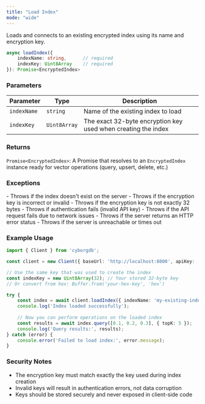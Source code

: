 ```yaml
---
title: "Load Index"
mode: "wide"
---
```


Loads and connects to an existing encrypted index using its name and encryption key.

```typescript
async loadIndex({
    indexName: string,      // required
    indexKey: Uint8Array    // required
}): Promise<EncryptedIndex>
```

### Parameters

| Parameter | Type | Description |
|-----------|------|-------------|
| `indexName` | `string` | Name of the existing index to load |
| `indexKey` | `Uint8Array` | The exact 32-byte encryption key used when creating the index |

### Returns

`Promise<EncryptedIndex>`: A Promise that resolves to an `EncryptedIndex` instance ready for vector operations (query, upsert, delete, etc.)

### Exceptions

<AccordionGroup>
    <Accordion title="Error">
        - Throws if the index doesn't exist on the server
        - Throws if the encryption key is incorrect or invalid
        - Throws if the encryption key is not exactly 32 bytes
        - Throws if authentication fails (invalid API key)
    </Accordion>
    <Accordion title="Network/API Errors">
        - Throws if the API request fails due to network issues
        - Throws if the server returns an HTTP error status
        - Throws if the server is unreachable or times out
    </Accordion>
</AccordionGroup>

### Example Usage

```typescript
import { Client } from 'cyborgdb';

const client = new Client({ baseUrl: 'http://localhost:8000', apiKey: 'your-api-key' });

// Use the same key that was used to create the index
const indexKey = new Uint8Array(32); // Your stored 32-byte key
// Or convert from hex: Buffer.from('your-hex-key', 'hex')

try {
    const index = await client.loadIndex({ indexName: 'my-existing-index', indexKey });
    console.log('Index loaded successfully');
    
    // Now you can perform operations on the loaded index
    const results = await index.query([0.1, 0.2, 0.3], { topK: 5 });
    console.log('Query results:', results);
} catch (error) {
    console.error('Failed to load index:', error.message);
}
```

### Security Notes

- The encryption key must match exactly the key used during index creation
- Invalid keys will result in authentication errors, not data corruption
- Keys should be stored securely and never exposed in client-side code
